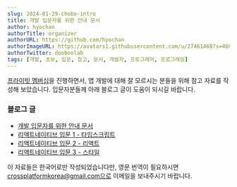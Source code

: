```yaml
---
slug: 2024-01-29-chobo-intro
title: 개발 입문자를 위한 안내 문서
author: hyochan
authorTitle: organizer
authorURL: https://github.com/hyochan
authorImageURL: https://avatars1.githubusercontent.com/u/27461460?s=460&u=b5860875e26d33fd70fd210f4ea74f81cdf9d99b&v=4
authorTwitter: dooboolab
tags: [개발, 초보, 입문, 참고, 문서, 개발자, 프로그래머, 프로그래밍]
---
```



[프라이빗 멤버십](https://crossplatformkorea.com/docs/current/membership)을 진행하면서, 앱 개발에 대해 잘 모르시는 분들을 위해 참고 자료를 작성해 보았습니다. 입문자분들께 아래 블로그 글이 도움이 되시길 바랍니다.

### 블로그 글
- [개발 입문자를 위한 안내 문서](https://medium.com/crossplatformkorea/%EC%95%B1-%EA%B0%9C%EB%B0%9C-%EC%9E%85%EB%AC%B8%EC%9A%A9-%EB%AC%B8%ED%97%8C-e676bfb2f998)
- [리액트네이티브 입문 1 - 타입스크립트](https://medium.com/crossplatformkorea/%EB%A6%AC%EC%95%A1%ED%8A%B8%EB%84%A4%EC%9D%B4%ED%8B%B0%EB%B8%8C-%EC%9E%85%EB%AC%B8-1-%ED%83%80%EC%9E%85%EC%8A%A4%ED%81%AC%EB%A6%BD%ED%8A%B8-baf69e8e663f)
- [리액트네이티브 입문 2 - 리액트](https://dooboolab.medium.com/%EB%A6%AC%EC%95%A1%ED%8A%B8%EB%84%A4%EC%9D%B4%ED%8B%B0%EB%B8%8C-%EC%9E%85%EB%AC%B8-2-%EB%A6%AC%EC%95%A1%ED%8A%B8-props%EC%99%80-state-72c7f40df31a)
- [리액트네이티브 입문 3 - 스타일](https://medium.com/@dooboolab/%EB%A6%AC%EC%95%A1%ED%8A%B8%EB%84%A4%EC%9D%B4%ED%8B%B0%EB%B8%8C-%EC%9E%85%EB%AC%B8-3-%EC%8A%A4%ED%83%80%EC%9D%BC-fadc96b79b94)

이 자료들은 한국어로만 작성되었습니다만, 영문 번역이 필요하시면 crossplatformkorea@gmail.com으로 이메일을 보내주시기 바랍니다.

<AdFitMobileBanner
  unit="DAN-mhiKCkCNnnFtwxGh"
  className="adfit-middle-mobile-2024-01-29-chobo-intro"
/>